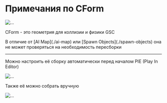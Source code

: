 
# Примечания по CForm

![...](./cform.ru/img/cform.png)

CForm - это геометрия для коллизии и физики GSC

<Callout type="info" emoji="ℹ️">
  В отличие от [AI Map](./ai-map) или [Spawn Objects](./spawn-objects) она не может проверяться на необходимость пересборки
</Callout>

---

Можно настроить её сборку автоматически перед началом PIE (Play In Editor)

![...](./cform.ru/img/cform-pie.png)

Также её можно собрать вручную

![...](./cform.ru/img/cform-manual.png)
